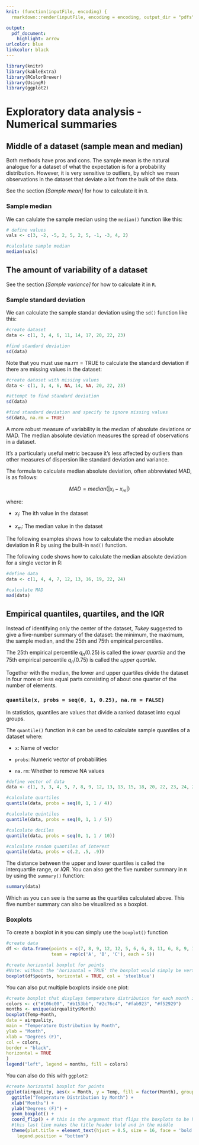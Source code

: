 ```yaml
---
knit: (function(inputFile, encoding) {
  rmarkdown::render(inputFile, encoding = encoding, output_dir = "pdfs") })

output:
  pdf_document:
    highlight: arrow
urlcolor: blue
linkcolor: black
---
```


```r
library(knitr)
library(kableExtra)
library(RColorBrewer)
library(UsingR)
library(ggplot2)
```

# Exploratory data analysis - Numerical summaries

## Middle of a dataset (sample mean and median)

Both methods have pros and cons. The sample mean is the natural analogue for a dataset of what the expectation is for a probability distribution. However, it is very sensitive to outliers, by which we mean observations in the dataset that deviate a lot from the bulk of the data.

See the section *[Sample mean]* for how to calculate it in `R`.

### Sample median

We can calulate the sample median using the `median()` function like this:
```r
# define values
vals <- c(3, -2, -5, 2, 5, 2, 5, -1, -3, 4, 2)

#calculate sample median
median(vals)
```

## The amount of variability of a dataset

See the section *[Sample variance]* for how to calculate it in `R`.

### Sample standard deviation

We can calculate the sample standar deviation using the `sd()` function like this:

```r
#create dataset
data <- c(1, 3, 4, 6, 11, 14, 17, 20, 22, 23)

#find standard deviation
sd(data)
```
Note that you must use na.rm = TRUE to calculate the standard deviation if there are missing values in the dataset:

```r
#create dataset with missing values
data <- c(1, 3, 4, 6, NA, 14, NA, 20, 22, 23)

#attempt to find standard deviation
sd(data)

#find standard deviation and specify to ignore missing values
sd(data, na.rm = TRUE)
```

A more robust measure of variability is the median of absolute deviations or MAD.
The median absolute deviation measures the spread of observations in a dataset.

It's a particularly useful metric because it's less affected by outliers than other measures of dispersion like standard deviation and variance.

The formula to calculate median absolute deviation, often abbreviated MAD, is as follows:

$$
MAD = median(|x_i - x_m|)
$$

where:

* $x_i$: The ith value in the dataset

* $x_m$: The median value in the dataset

The following examples shows how to calculate the median absolute deviation in R by using the built-in `mad()` function.

The following code shows how to calculate the median absolute deviation for a single vector in R:

```r
#define data
data <- c(1, 4, 4, 7, 12, 13, 16, 19, 22, 24)

#calculate MAD
mad(data)
```

## Empirical quantiles, quartiles, and the IQR

Instead of identifying only the center of the dataset, *Tukey* suggested
to give a five-number summary of the dataset: the minimum, the maximum,
the sample median, and the 25th and 75th empirical percentiles. 

The 25th empirical percentile $q_n(0.25)$ is called the $lower \ quartile$ and the 75th empirical percentile $q_n(0.75)$ is called the $upper \ quartile$. 

Together with the median, the lower and upper quartiles divide the dataset in four more or less equal parts consisting of about one quarter of the number of elements.

### `quantile(x, probs = seq(0, 1, 0.25), na.rm = FALSE)`

In statistics, quantiles are values that divide a ranked dataset into equal groups.

The `quantile()` function in `R` can be used to calculate sample quantiles of a dataset where:

* `x`: Name of vector

* `probs`: Numeric vector of probabilities

* `na.rm`: Whether to remove NA values

```r
#define vector of data
data <- c(1, 3, 3, 4, 5, 7, 8, 9, 12, 13, 13, 15, 18, 20, 22, 23, 24, 28)

#calculate quartiles
quantile(data, probs = seq(0, 1, 1 / 4))

#calculate quintiles
quantile(data, probs = seq(0, 1, 1 / 5))

#calculate deciles
quantile(data, probs = seq(0, 1, 1 / 10))

#calculate random quantiles of interest
quantile(data, probs = c(.2, .5, .9))
```

The distance between the upper and lower quartiles is called the
interquartile range, or $IQR$. You can also get the five number summary in `R` by using the `summary()` function:

```r
summary(data)
```

Which as you can see is the same as the quartiles calculated above. This five number summary can also be visualized as a boxplot.

### Boxplots

To create a boxplot in `R` you can simply use the `boxplot()` function

```r
#create data
df <- data.frame(points = c(7, 8, 9, 12, 12, 5, 6, 6, 8, 11, 6, 8, 9, 13, 17),
                 team = rep(c('A', 'B', 'C'), each = 5))

#create horizontal boxplot for points
#Note: without the 'horizontal = TRUE' the boxplot would simply be vertical
boxplot(df$points, horizontal = TRUE, col = 'steelblue')
```

You can also put multiple boxplots inside one plot:
```r
#create boxplot that displays temperature distribution for each month in the dataset
colors <- c("#106c00", "#b153bb", "#2c76c4", "#fab923", "#f52929")
months <- unique(airquality$Month)
boxplot(Temp~Month,
data = airquality,
main = "Temperature Distribution by Month",
ylab = "Month",
xlab = "Degrees (F)",
col = colors,
border = "black",
horizontal = TRUE
)
legend("left", legend = months, fill = colors)
```

You can also do this with `ggplot2`:

```r
#create horizontal boxplot for points
ggplot(airquality, aes(x = Month, y = Temp, fill = factor(Month), group = Month)) +
  ggtitle("Temperature Distribution by Month") +
  xlab("Months") +
  ylab("Degrees (F)") +
  geom_boxplot() +
  coord_flip() + # this is the argument that flips the boxplots to be horizontal
  #this last line makes the title header bold and in the middle
  theme(plot.title = element_text(hjust = 0.5, size = 16, face = 'bold'),
    legend.position = "bottom")
```
